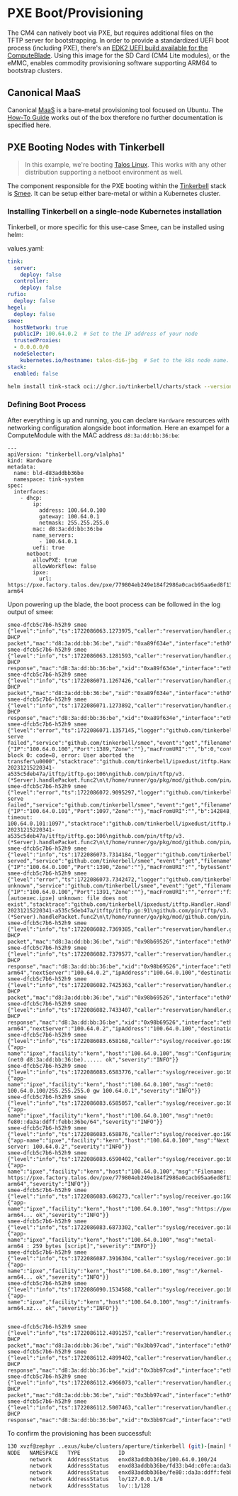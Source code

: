 # PXE Boot/Provisioning

The CM4 can natively boot via PXE, but requires additional files on the TFTP server for bootstrapping.
In order to provide a standardized UEFI boot process (including PXE), there's an [EDK2 UEFI build available for the ComputeBlade](https://github.com/uptime-industries/compute-blade-cm4-uefi).
Using this image for the SD Card (CM4 Lite modules), or the eMMC, enables commodity provisioning software supporting ARM64 to bootstrap clusters.


## Canonical MaaS

Canonical [MaaS](https://maas.io) is a bare-metal provisioning tool focused on Ubuntu. The [How-To Guide](https://maas.io/docs/how-to-install-maas) works out of the box therefore no further documentation is specified here.

## PXE Booting Nodes with Tinkerbell
> In this example, we're booting [Talos Linux](http://talos.dev). This works with any other distribution supporting a netboot environment as well.

The component responsible for the PXE booting within the [Tinkerbell](https://tinkerbell.org) stack is [Smee](https://github.com/tinkerbell/smee). It can be setup either bare-metal or within a Kubernetes cluster.

### Installing Tinkerbell on a single-node Kubernetes installation

Tinkerbell, or more specific for this use-case Smee, can be installed using helm:

values.yaml:
```yaml
tink:
  server:
    deploy: false
  controller:
    deploy: false
rufio:
  deploy: false
hegel:
  deploy: false
smee:
  hostNetwork: true
  publicIP: 100.64.0.2  # Set to the IP address of your node
  trustedProxies:
  - 0.0.0.0/0
  nodeSelector:
    kubernetes.io/hostname: talos-di6-jbg  # Set to the k8s node name. Has to match the publicIP value above
stack:
  enabled: false

```

```bash
helm install tink-stack oci://ghcr.io/tinkerbell/charts/stack --version "0.4.5" --create-namespace --namespace tink-system --wait -f values.yaml
```

### Defining Boot Process
After everything is up and running, you can declare `Hardware` resources with networking configuration alongside boot information. Here an exampel for a ComputeModule with the MAC address `d8:3a:dd:bb:36:be`:
```
---
apiVersion: "tinkerbell.org/v1alpha1"
kind: Hardware
metadata:
  name: bld-d83addbb36be
  namespace: tink-system
spec:
  interfaces:
    - dhcp:
        ip:
          address: 100.64.0.100
          gateway: 100.64.0.1
          netmask: 255.255.255.0
        mac: d8:3a:dd:bb:36:be
        name_servers:
          - 100.64.0.1
        uefi: true
      netboot:
        allowPXE: true
        allowWorkflow: false
        ipxe:
          url: https://pxe.factory.talos.dev/pxe/779804eb249e184f2986a0cacb95aa6ed8f133878449da8df9a68829f90902b9/v1.7.5/metal-arm64
```

Upon powering up the blade, the boot process can be followed in the log output of smee:
```
smee-dfcb5c7b6-h52h9 smee {"level":"info","ts":1722086063.1273975,"caller":"reservation/handler.go:86","msg":"received DHCP packet","mac":"d8:3a:dd:bb:36:be","xid":"0xa89f634e","interface":"eth0","type":"DISCOVER"}
smee-dfcb5c7b6-h52h9 smee {"level":"info","ts":1722086063.1281593,"caller":"reservation/handler.go:141","msg":"sent DHCP response","mac":"d8:3a:dd:bb:36:be","xid":"0xa89f634e","interface":"eth0","type":"OFFER","bootFileName":"snp.efi","nextServer":"100.64.0.2","ipAddress":"100.64.0.100","destination":"255.255.255.255:68"}
smee-dfcb5c7b6-h52h9 smee {"level":"info","ts":1722086071.1267426,"caller":"reservation/handler.go:101","msg":"received DHCP packet","mac":"d8:3a:dd:bb:36:be","xid":"0xa89f634e","interface":"eth0","type":"REQUEST"}
smee-dfcb5c7b6-h52h9 smee {"level":"info","ts":1722086071.1273892,"caller":"reservation/handler.go:141","msg":"sent DHCP response","mac":"d8:3a:dd:bb:36:be","xid":"0xa89f634e","interface":"eth0","type":"ACK","bootFileName":"snp.efi","nextServer":"100.64.0.2","ipAddress":"100.64.0.100","destination":"255.255.255.255:68"}
smee-dfcb5c7b6-h52h9 smee {"level":"error","ts":1722086071.1357145,"logger":"github.com/tinkerbell/ipxedust","caller":"itftp/itftp.go:106","msg":"file serve failed","service":"github.com/tinkerbell/smee","event":"get","filename":"snp.efi","uri":"snp.efi","client":{"IP":"100.64.0.100","Port":1389,"Zone":""},"macFromURI":"","b":0,"contentSize":267776,"error":"sending block 0: code=8, error: User aborted the transfer\u0000","stacktrace":"github.com/tinkerbell/ipxedust/itftp.Handler.HandleRead\n\t/home/runner/go/pkg/mod/github.com/tinkerbell/ipxedust@v0.0.0-20231215220341-a535c5deb47a/itftp/itftp.go:106\ngithub.com/pin/tftp/v3.(*Server).handlePacket.func2\n\t/home/runner/go/pkg/mod/github.com/pin/tftp/v3@v3.1.0/server.go:455"}
smee-dfcb5c7b6-h52h9 smee {"level":"error","ts":1722086072.9095297,"logger":"github.com/tinkerbell/ipxedust","caller":"itftp/itftp.go:106","msg":"file serve failed","service":"github.com/tinkerbell/smee","event":"get","filename":"snp.efi","uri":"snp.efi","client":{"IP":"100.64.0.101","Port":1097,"Zone":""},"macFromURI":"","b":142848,"contentSize":267776,"error":"Channel timeout: 100.64.0.101:1097","stacktrace":"github.com/tinkerbell/ipxedust/itftp.Handler.HandleRead\n\t/home/runner/go/pkg/mod/github.com/tinkerbell/ipxedust@v0.0.0-20231215220341-a535c5deb47a/itftp/itftp.go:106\ngithub.com/pin/tftp/v3.(*Server).handlePacket.func2\n\t/home/runner/go/pkg/mod/github.com/pin/tftp/v3@v3.1.0/server.go:455"}
smee-dfcb5c7b6-h52h9 smee {"level":"info","ts":1722086073.7314184,"logger":"github.com/tinkerbell/ipxedust","caller":"itftp/itftp.go:111","msg":"file served","service":"github.com/tinkerbell/smee","event":"get","filename":"snp.efi","uri":"snp.efi","client":{"IP":"100.64.0.100","Port":1390,"Zone":""},"macFromURI":"","bytesSent":267776,"contentSize":267776}
smee-dfcb5c7b6-h52h9 smee {"level":"error","ts":1722086073.7342472,"logger":"github.com/tinkerbell/ipxedust","caller":"itftp/itftp.go:91","msg":"file unknown","service":"github.com/tinkerbell/smee","event":"get","filename":"autoexec.ipxe","uri":"autoexec.ipxe","client":{"IP":"100.64.0.100","Port":1391,"Zone":""},"macFromURI":"","error":"file [autoexec.ipxe] unknown: file does not exist","stacktrace":"github.com/tinkerbell/ipxedust/itftp.Handler.HandleRead\n\t/home/runner/go/pkg/mod/github.com/tinkerbell/ipxedust@v0.0.0-20231215220341-a535c5deb47a/itftp/itftp.go:91\ngithub.com/pin/tftp/v3.(*Server).handlePacket.func2\n\t/home/runner/go/pkg/mod/github.com/pin/tftp/v3@v3.1.0/server.go:455"}
smee-dfcb5c7b6-h52h9 smee {"level":"info","ts":1722086082.7369385,"caller":"reservation/handler.go:86","msg":"received DHCP packet","mac":"d8:3a:dd:bb:36:be","xid":"0x98b69526","interface":"eth0","type":"DISCOVER"}
smee-dfcb5c7b6-h52h9 smee {"level":"info","ts":1722086082.7379577,"caller":"reservation/handler.go:141","msg":"sent DHCP response","mac":"d8:3a:dd:bb:36:be","xid":"0x98b69526","interface":"eth0","type":"OFFER","bootFileName":"https://pxe.factory.talos.dev/pxe/779804eb249e184f2986a0cacb95aa6ed8f133878449da8df9a68829f90902b9/v1.7.5/metal-arm64","nextServer":"100.64.0.2","ipAddress":"100.64.0.100","destination":"255.255.255.255:68"}
smee-dfcb5c7b6-h52h9 smee {"level":"info","ts":1722086082.7425363,"caller":"reservation/handler.go:101","msg":"received DHCP packet","mac":"d8:3a:dd:bb:36:be","xid":"0x98b69526","interface":"eth0","type":"REQUEST"}
smee-dfcb5c7b6-h52h9 smee {"level":"info","ts":1722086082.7433407,"caller":"reservation/handler.go:141","msg":"sent DHCP response","mac":"d8:3a:dd:bb:36:be","xid":"0x98b69526","interface":"eth0","type":"ACK","bootFileName":"https://pxe.factory.talos.dev/pxe/779804eb249e184f2986a0cacb95aa6ed8f133878449da8df9a68829f90902b9/v1.7.5/metal-arm64","nextServer":"100.64.0.2","ipAddress":"100.64.0.100","destination":"255.255.255.255:68"}
smee-dfcb5c7b6-h52h9 smee {"level":"info","ts":1722086083.658168,"caller":"syslog/receiver.go:160","msg":"msg","msg":{"app-name":"ipxe","facility":"kern","host":"100.64.0.100","msg":"Configuring (net0 d8:3a:dd:bb:36:be)...... ok","severity":"INFO"}}
smee-dfcb5c7b6-h52h9 smee {"level":"info","ts":1722086083.6583776,"caller":"syslog/receiver.go:160","msg":"msg","msg":{"app-name":"ipxe","facility":"kern","host":"100.64.0.100","msg":"net0: 100.64.0.100/255.255.255.0 gw 100.64.0.1","severity":"INFO"}}
smee-dfcb5c7b6-h52h9 smee {"level":"info","ts":1722086083.6585057,"caller":"syslog/receiver.go:160","msg":"msg","msg":{"app-name":"ipxe","facility":"kern","host":"100.64.0.100","msg":"net0: fe80::da3a:ddff:febb:36be/64","severity":"INFO"}}
smee-dfcb5c7b6-h52h9 smee {"level":"info","ts":1722086083.658876,"caller":"syslog/receiver.go:160","msg":"msg","msg":{"app-name":"ipxe","facility":"kern","host":"100.64.0.100","msg":"Next server: 100.64.0.2","severity":"INFO"}}
smee-dfcb5c7b6-h52h9 smee {"level":"info","ts":1722086083.6590402,"caller":"syslog/receiver.go:160","msg":"msg","msg":{"app-name":"ipxe","facility":"kern","host":"100.64.0.100","msg":"Filename: https://pxe.factory.talos.dev/pxe/779804eb249e184f2986a0cacb95aa6ed8f133878449da8df9a68829f90902b9/v1.7.5/metal-arm64","severity":"INFO"}}
smee-dfcb5c7b6-h52h9 smee {"level":"info","ts":1722086083.686273,"caller":"syslog/receiver.go:160","msg":"msg","msg":{"app-name":"ipxe","facility":"kern","host":"100.64.0.100","msg":"https://pxe.factory.talos.dev/pxe/779804eb249e184f2986a0cacb95aa6ed8f133878449da8df9a68829f90902b9/v1.7.5/metal-arm64... ok","severity":"INFO"}}
smee-dfcb5c7b6-h52h9 smee {"level":"info","ts":1722086083.6873302,"caller":"syslog/receiver.go:160","msg":"msg","msg":{"app-name":"ipxe","facility":"kern","host":"100.64.0.100","msg":"metal-arm64 : 259 bytes [script]","severity":"INFO"}}
smee-dfcb5c7b6-h52h9 smee {"level":"info","ts":1722086087.3916304,"caller":"syslog/receiver.go:160","msg":"msg","msg":{"app-name":"ipxe","facility":"kern","host":"100.64.0.100","msg":"/kernel-arm64... ok","severity":"INFO"}}
smee-dfcb5c7b6-h52h9 smee {"level":"info","ts":1722086090.1534588,"caller":"syslog/receiver.go:160","msg":"msg","msg":{"app-name":"ipxe","facility":"kern","host":"100.64.0.100","msg":"/initramfs-arm64.xz... ok","severity":"INFO"}}


smee-dfcb5c7b6-h52h9 smee {"level":"info","ts":1722086112.4891257,"caller":"reservation/handler.go:86","msg":"received DHCP packet","mac":"d8:3a:dd:bb:36:be","xid":"0x3bb97cad","interface":"eth0","type":"DISCOVER"}
smee-dfcb5c7b6-h52h9 smee {"level":"info","ts":1722086112.4899402,"caller":"reservation/handler.go:141","msg":"sent DHCP response","mac":"d8:3a:dd:bb:36:be","xid":"0x3bb97cad","interface":"eth0","type":"OFFER","nextServer":"100.64.0.2","ipAddress":"100.64.0.100","destination":"255.255.255.255:68"}
smee-dfcb5c7b6-h52h9 smee {"level":"info","ts":1722086112.4966073,"caller":"reservation/handler.go:101","msg":"received DHCP packet","mac":"d8:3a:dd:bb:36:be","xid":"0x3bb97cad","interface":"eth0","type":"REQUEST"}
smee-dfcb5c7b6-h52h9 smee {"level":"info","ts":1722086112.5007463,"caller":"reservation/handler.go:141","msg":"sent DHCP response","mac":"d8:3a:dd:bb:36:be","xid":"0x3bb97cad","interface":"eth0","type":"ACK","nextServer":"100.64.0.2","ipAddress":"100.64.0.100","destination":"255.255.255.255:68"}
```


To confirm the provisioning has been successful:
```bash
130 xvzf@zephyr ..exus/kube/clusters/aperture/tinkerbell (git)-[main] % talosctl get addresses --insecure  -n 100.64.0.100
NODE   NAMESPACE   TYPE            ID                                                       VERSION   ADDRESS                                  LINK
       network     AddressStatus   enxd83addbb36be/100.64.0.100/24                          1         100.64.0.100/24                          enxd83addbb36be
       network     AddressStatus   enxd83addbb36be/fd33:b4d:c0fe:a:da3a:ddff:febb:36be/64   1         fd33:b4d:c0fe:a:da3a:ddff:febb:36be/64   enxd83addbb36be
       network     AddressStatus   enxd83addbb36be/fe80::da3a:ddff:febb:36be/64             2         fe80::da3a:ddff:febb:36be/64             enxd83addbb36be
       network     AddressStatus   lo/127.0.0.1/8                                           1         127.0.0.1/8                              lo
       network     AddressStatus   lo/::1/128                                               1         ::1/128                                  lo
```
